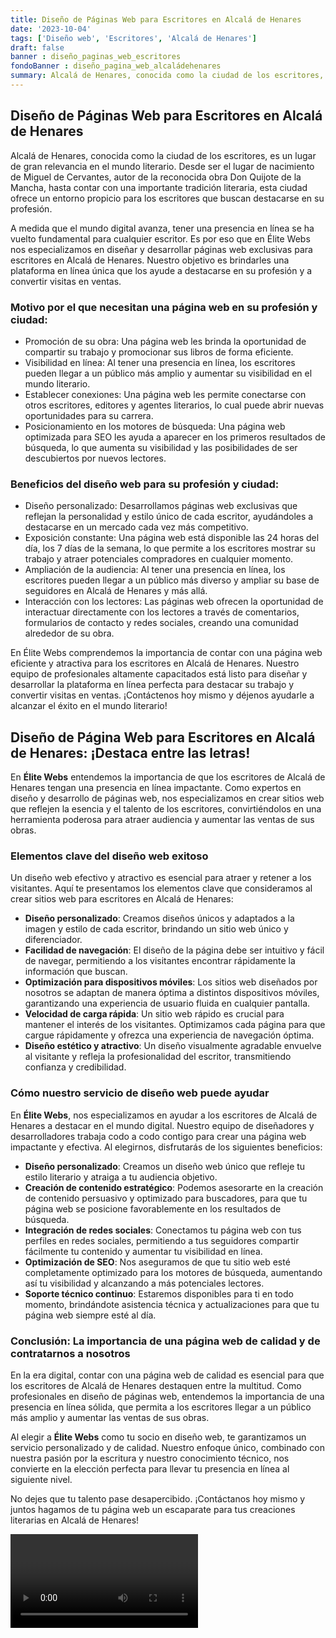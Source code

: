 ```yaml
---
title: Diseño de Páginas Web para Escritores en Alcalá de Henares
date: '2023-10-04'
tags: ['Diseño web', 'Escritores', 'Alcalá de Henares']
draft: false
banner : diseño_paginas_web_escritores
fondoBanner : diseño_pagina_web_alcaládehenares
summary: Alcalá de Henares, conocida como la ciudad de los escritores, es un lugar de gran relevancia en el mundo literario. Desde ser el lugar de nacimiento de Miguel de Cervantes, autor de la reconocida obra Don Quijote de la Mancha, hasta contar con una importante tradición literaria, esta ciudad ofrece un entorno propicio para los escritores que buscan destacarse en su profesión.
---
```


## Diseño de Páginas Web para Escritores en Alcalá de Henares

Alcalá de Henares, conocida como la ciudad de los escritores, es un lugar de gran relevancia en el mundo literario. Desde ser el lugar de nacimiento de Miguel de Cervantes, autor de la reconocida obra Don Quijote de la Mancha, hasta contar con una importante tradición literaria, esta ciudad ofrece un entorno propicio para los escritores que buscan destacarse en su profesión.

A medida que el mundo digital avanza, tener una presencia en línea se ha vuelto fundamental para cualquier escritor. Es por eso que en Élite Webs nos especializamos en diseñar y desarrollar páginas web exclusivas para escritores en Alcalá de Henares. Nuestro objetivo es brindarles una plataforma en línea única que los ayude a destacarse en su profesión y a convertir visitas en ventas.

### Motivo por el que necesitan una página web en su profesión y ciudad:

- Promoción de su obra: Una página web les brinda la oportunidad de compartir su trabajo y promocionar sus libros de forma eficiente.
- Visibilidad en línea: Al tener una presencia en línea, los escritores pueden llegar a un público más amplio y aumentar su visibilidad en el mundo literario.
- Establecer conexiones: Una página web les permite conectarse con otros escritores, editores y agentes literarios, lo cual puede abrir nuevas oportunidades para su carrera.
- Posicionamiento en los motores de búsqueda: Una página web optimizada para SEO les ayuda a aparecer en los primeros resultados de búsqueda, lo que aumenta su visibilidad y las posibilidades de ser descubiertos por nuevos lectores.

### Beneficios del diseño web para su profesión y ciudad:

- Diseño personalizado: Desarrollamos páginas web exclusivas que reflejan la personalidad y estilo único de cada escritor, ayudándoles a destacarse en un mercado cada vez más competitivo.
- Exposición constante: Una página web está disponible las 24 horas del día, los 7 días de la semana, lo que permite a los escritores mostrar su trabajo y atraer potenciales compradores en cualquier momento.
- Ampliación de la audiencia: Al tener una presencia en línea, los escritores pueden llegar a un público más diverso y ampliar su base de seguidores en Alcalá de Henares y más allá.
- Interacción con los lectores: Las páginas web ofrecen la oportunidad de interactuar directamente con los lectores a través de comentarios, formularios de contacto y redes sociales, creando una comunidad alrededor de su obra.

En Élite Webs comprendemos la importancia de contar con una página web eficiente y atractiva para los escritores en Alcalá de Henares. Nuestro equipo de profesionales altamente capacitados está listo para diseñar y desarrollar la plataforma en línea perfecta para destacar su trabajo y convertir visitas en ventas. ¡Contáctenos hoy mismo y déjenos ayudarle a alcanzar el éxito en el mundo literario!

<GifSeo />

<Cta />

## Diseño de Página Web para Escritores en Alcalá de Henares: ¡Destaca entre las letras!

En **Élite Webs** entendemos la importancia de que los escritores de Alcalá de Henares tengan una presencia en línea impactante. Como expertos en diseño y desarrollo de páginas web, nos especializamos en crear sitios web que reflejen la esencia y el talento de los escritores, convirtiéndolos en una herramienta poderosa para atraer audiencia y aumentar las ventas de sus obras.

### Elementos clave del diseño web exitoso

Un diseño web efectivo y atractivo es esencial para atraer y retener a los visitantes. Aquí te presentamos los elementos clave que consideramos al crear sitios web para escritores en Alcalá de Henares:

- **Diseño personalizado**: Creamos diseños únicos y adaptados a la imagen y estilo de cada escritor, brindando un sitio web único y diferenciador.
- **Facilidad de navegación**: El diseño de la página debe ser intuitivo y fácil de navegar, permitiendo a los visitantes encontrar rápidamente la información que buscan.
- **Optimización para dispositivos móviles**: Los sitios web diseñados por nosotros se adaptan de manera óptima a distintos dispositivos móviles, garantizando una experiencia de usuario fluida en cualquier pantalla.
- **Velocidad de carga rápida**: Un sitio web rápido es crucial para mantener el interés de los visitantes. Optimizamos cada página para que cargue rápidamente y ofrezca una experiencia de navegación óptima.
- **Diseño estético y atractivo**: Un diseño visualmente agradable envuelve al visitante y refleja la profesionalidad del escritor, transmitiendo confianza y credibilidad.

### Cómo nuestro servicio de diseño web puede ayudar

En **Élite Webs**, nos especializamos en ayudar a los escritores de Alcalá de Henares a destacar en el mundo digital. Nuestro equipo de diseñadores y desarrolladores trabaja codo a codo contigo para crear una página web impactante y efectiva. Al elegirnos, disfrutarás de los siguientes beneficios:

- **Diseño personalizado**: Creamos un diseño web único que refleje tu estilo literario y atraiga a tu audiencia objetivo.
- **Creación de contenido estratégico**: Podemos asesorarte en la creación de contenido persuasivo y optimizado para buscadores, para que tu página web se posicione favorablemente en los resultados de búsqueda.
- **Integración de redes sociales**: Conectamos tu página web con tus perfiles en redes sociales, permitiendo a tus seguidores compartir fácilmente tu contenido y aumentar tu visibilidad en línea.
- **Optimización de SEO**: Nos aseguramos de que tu sitio web esté completamente optimizado para los motores de búsqueda, aumentando así tu visibilidad y alcanzando a más potenciales lectores.
- **Soporte técnico continuo**: Estaremos disponibles para ti en todo momento, brindándote asistencia técnica y actualizaciones para que tu página web siempre esté al día.

### Conclusión: La importancia de una página web de calidad y de contratarnos a nosotros

En la era digital, contar con una página web de calidad es esencial para que los escritores de Alcalá de Henares destaquen entre la multitud. Como profesionales en diseño de páginas web, entendemos la importancia de una presencia en línea sólida, que permita a los escritores llegar a un público más amplio y aumentar las ventas de sus obras.

Al elegir a **Élite Webs** como tu socio en diseño web, te garantizamos un servicio personalizado y de calidad. Nuestro enfoque único, combinado con nuestra pasión por la escritura y nuestro conocimiento técnico, nos convierte en la elección perfecta para llevar tu presencia en línea al siguiente nivel.

No dejes que tu talento pase desapercibido. ¡Contáctanos hoy mismo y juntos hagamos de tu página web un escaparate para tus creaciones literarias en Alcalá de Henares!

<Video />

<CtaBot job='Escritores' city='Alcalá de Henares'/>

<Gmaps query='Alcalá de Henares+españa+maps' />